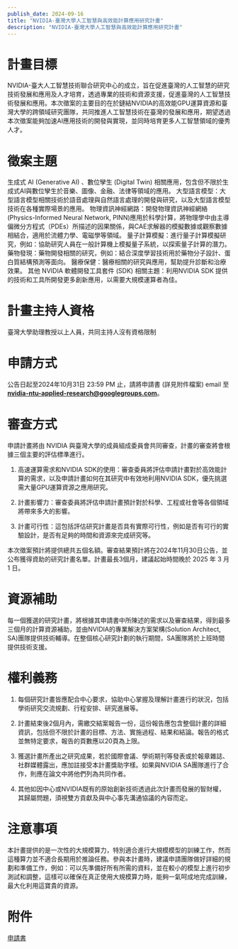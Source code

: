 ```yaml
---
publish_date: 2024-09-16
title: "NVIDIA-臺灣大學人工智慧與高效能計算應用研究計畫"
description: "NVIDIA-臺灣大學人工智慧與高效能計算應用研究計畫"
---
```


# 計畫目標

NVIDIA-臺大人工智慧技術聯合研究中心的成立，旨在促進臺灣的人工智慧的研究技術發展和應用及人才培育，透過專業的技術和資源支援，促進臺灣的人工智慧技術發展和應用。本次徵案的主要目的在於鏈結NVIDIA的高效能GPU運算資源和臺灣大學的跨領域研究團隊，共同推進人工智慧技術在臺灣的發展和應用，期望透過本次徵案能夠加速AI應用技術的開發與實現，並同時培育更多人工智慧領域的優秀人才。

# 徵案主題

生成式 AI (Generative AI) 、數位孿生 (Digital Twin) 相關應用，包含但不限於生成式AI與數位孿生於音樂、圖像、金融、法律等領域的應用。
大型語言模型：大型語言模型相關技術於語音處理與自然語言處理的開發與研究，以及大型語言模型技術在各種實際場景的應用。
物理資訊神經網路：開發物理資訊神經網絡(Physics-Informed Neural Network, PINN)應用於科學計算，將物理學中由主導偏微分方程式（PDEs）所描述的因果關係，與CAE求解器的模擬數據或觀察數據相結合，適用於流體力學、電磁學等領域。
量子計算模擬：進行量子計算模擬研究，例如：協助研究人員在一般計算機上模擬量子系統，以探索量子計算的潛力。
藥物發現：藥物開發相關的研究，例如：結合深度學習技術用於藥物分子設計、蛋白質結構預測等面向。
醫療保健：醫療相關的研究與應用，幫助提升診斷和治療效果。
其他 NVIDIA 軟體開發工具套件 (SDK) 相關主題：利用NVIDIA SDK 提供的技術和工具所開發更多創新應用，以需要大規模運算者為佳。

# 計畫主持人資格

臺灣大學助理教授以上人員，共同主持人沒有資格限制

# 申請方式

公告日起至2024年10月31日 23:59 PM 止，請將申請書 (詳見附件檔案) email 至 **nvidia-ntu-applied-research@googlegroups.com**。

# 審查方式

申請計畫將由 NVIDIA 與臺灣大學的成員組成委員會共同審查，計畫的審查將會根據三個主要的評估標準進行。

1. 高速運算需求和NVIDIA SDK的使用：審查委員將評估申請計畫對於高效能計算的需求，以及申請計畫如何在其研究中有效地利用NVIDIA SDK，優先挑選需大量GPU運算資源之應用研究。

2. 計畫影響力：審查委員將評估申請計畫預計對於科學、工程或社會等各個領域將帶來多大的影響。

3. 計畫可行性：這包括評估研究計畫是否具有實際可行性，例如是否有可行的實驗設計，是否有足夠的時間和資源來完成研究等。

本次徵案預計將提供總共五個名額。審查結果預計將在2024年11月30日公告，並公布獲得資助的研究計畫名單。計畫最長3個月，建議起始時間晚於 2025 年 3 月 1 日。

# 資源補助

每一個獲選的研究計畫，將根據其申請書中所陳述的需求以及審查結果，得到最多三個月的計算資源補助，並由NVIDIA的專業解決方案架構(Solution Architect, SA)團隊提供技術輔導。在整個核心研究計劃的執行期間，SA團隊將於上班時間提供技術支援。

# 權利義務

1. 每個研究計畫皆應配合中心要求，協助中心掌握及理解計畫進行的狀況，包括學術研究交流規劃、行程安排、研究進展等。

2. 計畫結束後2個月內，需繳交結案報告一份，這份報告應包含整個計畫的詳細資訊，包括但不限於計畫的目標、方法、實施過程、結果和結論。報告的格式並無特定要求，報告的頁數應以20頁為上限。

3. 獲選計畫所產出之研究成果，若於國際會議、學術期刊等發表或於報章雜誌、社群媒體露出，應加註接受本計畫獎助字樣。如果與NVIDIA SA團隊進行了合作，則應在論文中將他們列為共同作者。

4. 其他如因中心或NVIDIA既有的原始創新技術透過此次計畫而發展的智財權，其歸屬問題，須視雙方貢獻及與中心事先溝通協議的內容而定。

# 注意事項

本計畫提供的是一次性的大規模算力，特別適合進行大規模模型的訓練工作，然而這種算力並不適合長期用於推論任務。參與本計畫時，建議申請團隊做好詳細的規劃和準備工作，例如：可以先準備好所有所需的資料，並在較小的模型上進行初步測試和調整，這樣可以確保在真正使用大規模算力時，能夠一氣呵成地完成訓練，最大化利用這寶貴的資源。

# 附件

[申請書](https://docs.google.com/document/d/1Rm5eIwMsDQ0ZTr_gm5oPzMXwS0DUuEC30vKgdQNEe-k/edit?usp=sharing)